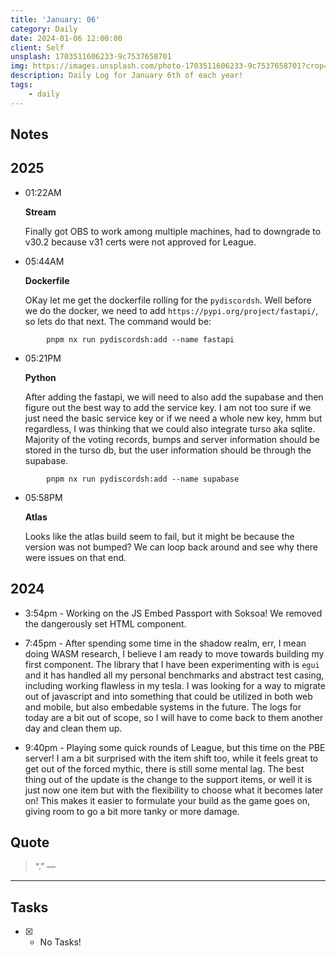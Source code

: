 ```yaml
---
title: 'January: 06'
category: Daily
date: 2024-01-06 12:00:00
client: Self
unsplash: 1703511606233-9c7537658701
img: https://images.unsplash.com/photo-1703511606233-9c7537658701?crop=entropy&cs=srgb&fm=jpg&ixid=MnwzNjM5Nzd8MHwxfHJhbmRvbXx8fHx8fHx8fDE2ODE3NDg2ODY&ixlib=rb-4.0.3&q=85
description: Daily Log for January 6th of each year!
tags:
    - daily
---
```


## Notes

## 2025

-   01:22AM

    **Stream**

    Finally got OBS to work among multiple machines, had to downgrade to v30.2 because v31 certs were not approved for League.

-   05:44AM

    **Dockerfile**

    OKay let me get the dockerfile rolling for the `pydiscordsh`.
    Well before we do the docker, we need to add `https://pypi.org/project/fastapi/`, so lets do that next.
    The command would be: 

```shell
        pnpm nx run pydiscordsh:add --name fastapi
```

-   05:21PM

    **Python**

    After adding the fastapi, we will need to also add the supabase and then figure out the best way to add the service key.
    I am not too sure if we just need the basic service key or if we need a whole new key, hmm but regardless, I was thinking that we could also integrate turso aka sqlite.
    Majority of the voting records, bumps and server information should be stored in the turso db, but the user information should be through the supabase.

```shell
        pnpm nx run pydiscordsh:add --name supabase
```

-   05:58PM

    **Atlas**

    Looks like the atlas build seem to fail, but it might be because the version was not bumped?
    We can loop back around and see why there were issues on that end.

## 2024

-   3:54pm - Working on the JS Embed Passport with Soksoa!
    We removed the dangerously set HTML component.

-   7:45pm - After spending some time in the shadow realm, err, I mean doing WASM research, I believe I am ready to move towards building my first component.
    The library that I have been experimenting with is `egui` and it has handled all my personal benchmarks and abstract test casing, including working flawless in my tesla.
    I was looking for a way to migrate out of javascript and into something that could be utilized in both web and mobile, but also embedable systems in the future.
    The logs for today are a bit out of scope, so I will have to come back to them another day and clean them up.

-   9:40pm - Playing some quick rounds of League, but this time on the PBE server! I am a bit surprised with the item shift too, while it feels great to get out of the forced mythic, there is still some mental lag.
    The best thing out of the update is the change to the support items, or well it is just now one item but with the flexibility to choose what it becomes later on!
    This makes it easier to formulate your build as the game goes on, giving room to go a bit more tanky or more damage.

## Quote

> “.”
> — <cite></cite>

---

## Tasks

-   [x] -   No Tasks!
